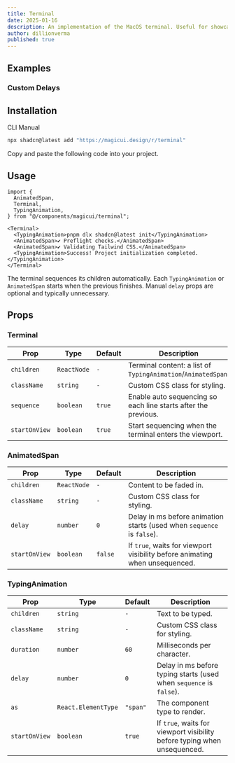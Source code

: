 ```yaml
---
title: Terminal
date: 2025-01-16
description: An implementation of the MacOS terminal. Useful for showcasing a command line interface.
author: dillionverma
published: true
---
```


<ComponentPreview name="terminal-demo" />

## Examples

### Custom Delays

<ComponentPreview name="terminal-demo-2" />

## Installation

<Tabs defaultValue="cli">

<TabsList>
  <TabsTrigger value="cli">CLI</TabsTrigger>
  <TabsTrigger value="manual">Manual</TabsTrigger>
</TabsList>
<TabsContent value="cli">

```bash
npx shadcn@latest add "https://magicui.design/r/terminal"
```

</TabsContent>

<TabsContent value="manual">

<Steps>

<Step>Copy and paste the following code into your project.</Step>

<ComponentSource name="terminal" />

</Steps>

</TabsContent>

</Tabs>

## Usage

```tsx
import {
  AnimatedSpan,
  Terminal,
  TypingAnimation,
} from "@/components/magicui/terminal";
```

```tsx
<Terminal>
  <TypingAnimation>pnpm dlx shadcn@latest init</TypingAnimation>
  <AnimatedSpan>✔ Preflight checks.</AnimatedSpan>
  <AnimatedSpan>✔ Validating Tailwind CSS.</AnimatedSpan>
  <TypingAnimation>Success! Project initialization completed.</TypingAnimation>
</Terminal>
```

The terminal sequences its children automatically. Each `TypingAnimation` or `AnimatedSpan` starts when the previous finishes. Manual `delay` props are optional and typically unnecessary.

## Props

### Terminal

| Prop          | Type        | Default | Description                                                    |
| ------------- | ----------- | ------- | -------------------------------------------------------------- |
| `children`    | `ReactNode` | `-`     | Terminal content: a list of `TypingAnimation`/`AnimatedSpan`.  |
| `className`   | `string`    | `-`     | Custom CSS class for styling.                                  |
| `sequence`    | `boolean`   | `true`  | Enable auto sequencing so each line starts after the previous. |
| `startOnView` | `boolean`   | `true`  | Start sequencing when the terminal enters the viewport.        |

### AnimatedSpan

| Prop          | Type        | Default | Description                                                                 |
| ------------- | ----------- | ------- | --------------------------------------------------------------------------- |
| `children`    | `ReactNode` | `-`     | Content to be faded in.                                                     |
| `className`   | `string`    | `-`     | Custom CSS class for styling.                                               |
| `delay`       | `number`    | `0`     | Delay in ms before animation starts (used when `sequence` is `false`).      |
| `startOnView` | `boolean`   | `false` | If `true`, waits for viewport visibility before animating when unsequenced. |

### TypingAnimation

| Prop          | Type                | Default  | Description                                                              |
| ------------- | ------------------- | -------- | ------------------------------------------------------------------------ |
| `children`    | `string`            | `-`      | Text to be typed.                                                        |
| `className`   | `string`            | `-`      | Custom CSS class for styling.                                            |
| `duration`    | `number`            | `60`     | Milliseconds per character.                                              |
| `delay`       | `number`            | `0`      | Delay in ms before typing starts (used when `sequence` is `false`).      |
| `as`          | `React.ElementType` | `"span"` | The component type to render.                                            |
| `startOnView` | `boolean`           | `true`   | If `true`, waits for viewport visibility before typing when unsequenced. |
